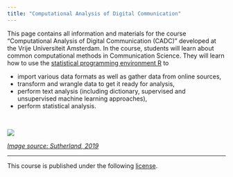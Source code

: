 ```yaml
---
title: "Computational Analysis of Digital Communication"
---
```


This page contains all information and materials for the course "Computational Analysis of Digital Communication (CADC)" developed at the Vrije Universiteit Amsterdam. In the course, students will learn about common computational methods in Communication Science. They will learn how to use the [statistical programming environment R](https://www.r-project.org/) to 

- import various data formats as well as gather data from online sources, 
- transform and wrangle data to get it ready for analysis, 
- perform text analysis (including dictionary, supervised and unsupervised machine learning approaches), 
- perform statistical analysis. 

<br>

![](https://socialsciences.nature.com/cdn-cgi/image/quality=90/https://images.zapnito.com/uploads/d39ae7f9b96dbb3ee350deac50fd4bfa/e0e2211b-d13c-462a-bf5b-d5998b04ba84.jpeg)

_[Image source: Sutherland, 2019](https://socialsciences.nature.com/posts/54262-computational-social-science-heralds-the-age-of-interdisciplinary-science)_

<hr>

<p style = "margin-left: auto; margin-right: 0;">
This course is published under the following [license](https://github.com/masurp/VU_CADC/blob/main/LICENSE.md). 
</p>

